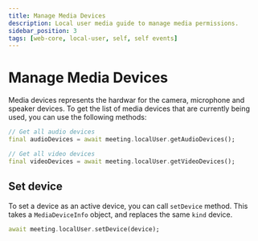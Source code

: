 ```yaml
---
title: Manage Media Devices
description: Local user media guide to manage media permissions.
sidebar_position: 3
tags: [web-core, local-user, self, self events]
---
```


# Manage Media Devices

Media devices represents the hardwar for the camera, microphone and speaker devices.
To get the list of media devices that are currently being used, you can use the following methods:

```dart
// Get all audio devices
final audioDevices = await meeting.localUser.getAudioDevices();

// Get all video devices
final videoDevices = await meeting.localUser.getVideoDevices();
```

## Set device

To set a device as an active device, you can call `setDevice` method. This takes a `MediaDeviceInfo` object, and replaces the same `kind` device. 

```dart
await meeting.localUser.setDevice(device);
```
